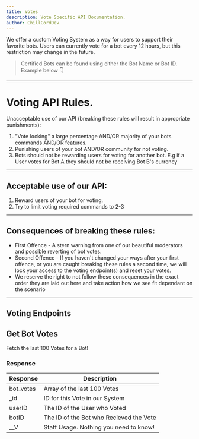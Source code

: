 ```yaml
---
title: Votes
description: Vote Specific API Documentation.
author: ChillCordDev
---
```



We offer a custom Voting System as a way for users to support their favorite bots.
Users can currently vote for a bot every 12 hours, but this restriction may change in the future.

<HTTPHeader type="POST" path="/bots/BOT_ID/vote" />

> Certified Bots can be found using either the Bot Name or Bot ID. Example below 👇

<HTTPHeader type="POST" path="/bots/infinity/vote" />

---

# Voting API Rules.

Unacceptable use of our API (breaking these rules will result in appropriate punishments):

1. "Vote locking" a large percentage AND/OR majority of your bots commands AND/OR features.
2. Punishing users of your bot AND/OR community for not voting.
3. Bots should not be rewarding users for voting for another bot. E.g if a User votes for Bot A they should not be receiving Bot B's currency

---

## Acceptable use of our API:
1. Reward users of your bot for voting.
2. Try to limit voting required commands to 2-3

---

## Consequences of breaking these rules:
* First Offence - A stern warning from one of our beautiful moderators and possible reverting of bot votes.
* Second Offence - If you haven't changed your ways after your first offence, or you are caught breaking these rules a second time, we will lock your access to the voting endpoint(s) and reset your votes.
* We reserve the right to not follow these consequences in the exact order they are laid out here and take action how we see fit dependant on the scenario

---

## Voting Endpoints

## Get Bot Votes
Fetch the last 100 Votes for a Bot!

<HTTPHeader type="GET" path="votes/:botID" />

### Response 

| Response        | Description                                           |
| --------------- | ----------------------------------------------------- |
| bot_votes       | Array of the last 100 Votes                           |
| _id             | ID for this Vote in our System                        |
| userID          | The ID of the User who Voted                          |
| botID           | The ID of the Bot who Recieved the Vote               |
| __V             | Staff Usage. Nothing you need to know!                |
